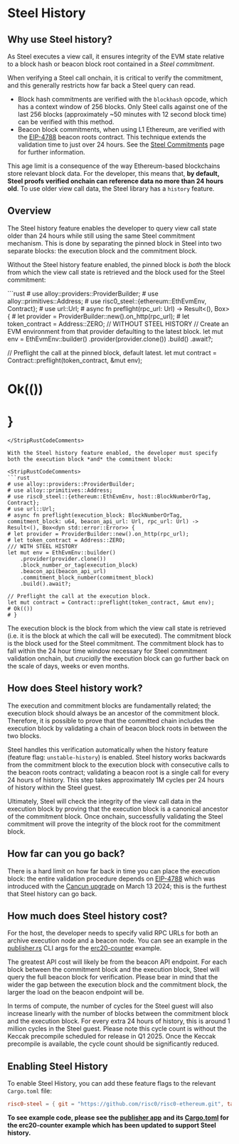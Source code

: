 
# Steel History

## Why use Steel history?

As Steel executes a view call, it ensures integrity of the EVM state relative to a block hash or beacon block root contained in a _Steel commitment_.

When verifying a Steel call onchain, it is critical to verify the commitment, and this generally restricts how far back a Steel query can read.

* Block hash commitments are verified with the `blockhash` opcode, which has a context window of 256 blocks.
  Only Steel calls against one of the last 256 blocks (approximately ~50 minutes with 12 second block time) can be verified with this method.
* Beacon block commitments, when using L1 Ethereum, are verified with the [EIP-4788] beacon roots contract.
  This technique extends the validation time to just over 24 hours.
  See the [Steel Commitments] page for further information.

This age limit is a consequence of the way Ethereum-based blockchains store relevant block data.
For the developer, this means that, **by default, Steel proofs verified onchain can reference data no more than 24 hours old**.
To use older view call data, the Steel library has a `history` feature.

## Overview

The Steel history feature enables the developer to query view call state older than 24 hours while still using the same Steel commitment mechanism.
This is done by separating the pinned block in Steel into two separate blocks: the execution block and the commitment block.

Without the Steel history feature enabled, the pinned block is *both* the block from which the view call state is retrieved and the block used for the Steel commitment:

<StripRustCodeComments>
```rust
# use alloy::providers::ProviderBuilder;
# use alloy::primitives::Address;
# use risc0_steel::{ethereum::EthEvmEnv, Contract};
# use url::Url;
# async fn preflight(rpc_url: Url) -> Result<(), Box<dyn std::error::Error>> {
# let provider = ProviderBuilder::new().on_http(rpc_url);
# let token_contract = Address::ZERO;
// WITHOUT STEEL HISTORY
// Create an EVM environment from that provider defaulting to the latest block.
let mut env = EthEvmEnv::builder()
    .provider(provider.clone())
    .build()
    .await?;

// Preflight the call at the pinned block, default latest.
let mut contract = Contract::preflight(token_contract, &mut env);
# Ok(())
# }
```
</StripRustCodeComments>

With the Steel history feature enabled, the developer must specify both the execution block *and* the commitment block:

<StripRustCodeComments>
```rust
# use alloy::providers::ProviderBuilder;
# use alloy::primitives::Address;
# use risc0_steel::{ethereum::EthEvmEnv, host::BlockNumberOrTag, Contract};
# use url::Url;
# async fn preflight(execution_block: BlockNumberOrTag, commitment_block: u64, beacon_api_url: Url, rpc_url: Url) -> Result<(), Box<dyn std::error::Error>> {
# let provider = ProviderBuilder::new().on_http(rpc_url);
# let token_contract = Address::ZERO;
/// WITH STEEL HISTORY
let mut env = EthEvmEnv::builder()
    .provider(provider.clone())
    .block_number_or_tag(execution_block)
    .beacon_api(beacon_api_url)
    .commitment_block_number(commitment_block)
    .build().await?;

// Preflight the call at the execution block.
let mut contract = Contract::preflight(token_contract, &mut env);
# Ok(())
# }
```
</StripRustCodeComments>

The execution block is the block from which the view call state is retrieved
(i.e. it is the block at which the call will be executed).
The commitment block is the block used for the Steel commitment.
The commitment block has to fall within the 24 hour time window necessary for Steel commitment validation onchain, but *crucially* the execution block can go further back on the scale of days, weeks or even months.

## How does Steel history work?

The execution and commitment blocks are fundamentally related;
the execution block should always be an ancestor of the commitment block.
Therefore, it is possible to prove that the committed chain includes the execution block by validating a chain of beacon block roots in between the two blocks.

Steel handles this verification automatically when the history feature (feature flag: `unstable-history`) is enabled.
Steel history works backwards from the commitment block to the execution block with consecutive calls to the beacon roots contract;
validating a beacon root is a single call for every 24 hours of history.
This step takes approximately 1M cycles per 24 hours of history within the Steel guest.

Ultimately, Steel will check the integrity of the view call data in the execution block by proving that the execution block is a canonical ancestor of the commitment block.
Once onchain, successfully validating the Steel commitment will prove the integrity of the block root for the commitment block.

## How far can you go back?

There is a hard limit on how far back in time you can place the execution block:
the entire validation procedure depends on [EIP-4788] which was introduced with the [Cancun upgrade] on March 13 2024;
this is the furthest that Steel history can go back.

## How much does Steel history cost?

For the host, the developer needs to specify valid RPC URLs for both an archive execution node and a beacon node.
You can see an example in the [publisher.rs] CLI args for the [erc20-counter] example.

The greatest API cost will likely be from the beacon API endpoint.
For each block between the commitment block and the execution block, Steel will query the full beacon block for verification.
Please bear in mind that the wider the gap between the execution block and the commitment block, the larger the load on the beacon endpoint will be.

In terms of compute, the number of cycles for the Steel guest will also increase linearly with the number of blocks between the commitment block and the execution block.
For every extra 24 hours of history, this is around 1 million cycles in the Steel guest. Please note this cycle count is without the Keccak precompile scheduled for release in Q1 2025. Once the Keccak precompile is available, the cycle count should be significantly reduced.

## Enabling Steel History

To enable Steel History, you can add these feature flags to the relevant `Cargo.toml` file:

```toml
risc0-steel = { git = "https://github.com/risc0/risc0-ethereum.git", tag = "vX.Y.Z", features = ["unstable-history"] }
```

**To see example code, please see the [publisher app] and its [Cargo.toml] for the erc20-counter example which has been updated to support Steel history.**

[EIP-4788]: https://eips.ethereum.org/EIPS/eip-4788
[beacon chain]: https://ethereum.org/en/roadmap/beaconchain/
[Steel Commitments]: ./steel-commitments.md
[Cancun upgrade]: https://ethereum.org/en/history/#cancun-summary
[publisher.rs]: ../../../examples/erc20-counter/apps/src/bin/publisher.rs
[erc20-counter]: ../../../examples/erc20-counter/README.md
[publisher app]: ../../../examples/erc20-counter/apps/README.md
[Cargo.toml]: ../../../examples/erc20-counter/apps/Cargo.toml
